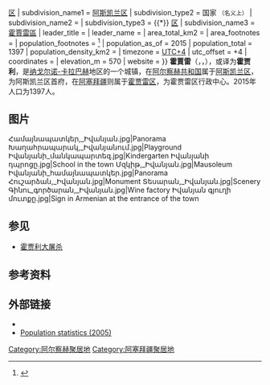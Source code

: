{{Infobox settlement
| name = 霍賈雷
| other_name                   = Khojaly / Ivanyan
| native_name                     = Xocalı / Իվանյան
| image_skyline                   = Իվանյանի համայնապատկերը.jpg
| image_caption                   = 
| pushpin_map                     = Republic of Artsakh#Azerbaijan
| subdivision_type                = 国家 <small>（实际上）</small>
| subdivision_name                = {{flag|Artsakh}} 
| subdivision_type1               = {{*}} [[阿尔察赫行政区划|区]]
| subdivision_name1               = [[阿斯凯兰区_(阿尔察赫)|阿斯凯兰区]]
| subdivision_type2               = 国家 <small>（名义上）</small>
| subdivision_name2               = {{flag|Azerbaijan}} 
| subdivision_type3               = {{*}} [[阿塞拜疆行政区划|区]]
| subdivision_name3               = [[霍賈雷區|霍賈雷區]]
| leader_title                    = 
| leader_name                     = 
| area_total_km2                  = 
| area_footnotes                  = 
| population_footnotes            = <ref name="2015statistics">{{Cite web|url=https://artsakhlib.am/en/2018/06/06/%D5%BF%D5%A5%D5%B2%D5%A5%D5%AF%D5%A1%D5%BF%D5%B8%D6%82-%D5%AC%D5%B2%D5%B0-%D5%BE%D5%A1%D6%80%D5%B9%D5%A1%D5%BF%D5%A1%D6%80%D5%A1%D5%AE%D6%84%D5%A1%D5%B5%D5%AB%D5%B6-%D5%B4%D5%AB%D5%A1%D5%BE%D5%B8/|title=Directory of socio-economic characteristics of NKR administrative-territorial units (2015)|author=Hakob Ghahramanyan|access-date=2022-01-29|archive-date=2019-10-30|archive-url=https://web.archive.org/web/20191030210354/https://artsakhlib.am/en/2018/06/06/%D5%BF%D5%A5%D5%B2%D5%A5%D5%AF%D5%A1%D5%BF%D5%B8%D6%82-%D5%AC%D5%B2%D5%B0-%D5%BE%D5%A1%D6%80%D5%B9%D5%A1%D5%BF%D5%A1%D6%80%D5%A1%D5%AE%D6%84%D5%A1%D5%B5%D5%AB%D5%B6-%D5%B4%D5%AB%D5%A1%D5%BE%D5%B8/|dead-url=no}}</ref>
| population_as_of                = 2015
| population_total                = 1397
| population_density_km2          = 
| timezone = [[协调世界时|UTC+4]]
| utc_offset = +4
| coordinates = {{coord|39|54|40|N|46|47|21|E|region:{{xb|NKR}}|display=inline,title}}
| elevation_m = 570
| website                         = 
}}
'''霍賈雷'''（{{lang-az|Xocalı}}，{{Audio|Az-Khojaly.ogg|聆听}}，{{lang-hy|Խոջալու|translit=Khojalu}}），或译为'''霍贾利'''，是[[纳戈尔诺-卡拉巴赫|纳戈尔诺-卡拉巴赫]]地区的一个城镇，在[[阿尔察赫共和国|阿尔察赫共和国]]属于[[阿斯凯兰区_(阿尔察赫)|阿斯凯兰区]]，为阿斯凯兰区首府，在[[阿塞拜疆|阿塞拜疆]]则属于[[霍贾雷区|霍贾雷区]]，为霍贾雷区行政中心。2015年人口为1397人。

== 图片==
<gallery mode="packed-hover" heights="130">
Համայնապատկեր,_Իվանյան.jpg|Panorama
Խաղահրապարակ,_Իվանյանում.jpg|Playground
Իվանյանի_մանկապարտեզ.jpg|Kindergarten
Իվանյանի դպրոցը.jpg|School in the town
Մզկիթ,_Իվանյան.jpg|Mausoleum
Իվանյանի_համայնապատկեր.jpg|Panorama
Հուշարձան,_Իվանյան.jpg|Monument
Տեսարան,_Իվանյան.jpg|Scenery
Գինու_գործարան,_Իվանյան.jpg|Wine factory
Իվանյան գյուղի մուտքը.jpg|Sign in Armenian at the entrance of the town
</gallery>

==参见==
* [[霍贾利大屠杀|霍贾利大屠杀]]

==参考资料==
{{refs}}

== 外部链接 ==
* {{commonscatinline}}
* [http://census.stat-nkr.am/nkr/1-1.pdf Population statistics (2005)] {{Wayback|url=http://census.stat-nkr.am/nkr/1-1.pdf |date=20110302100506 }}

{{亞塞拜然行政區劃}}
{{normdaten}}

[[Category:阿尔察赫聚居地|Category:阿尔察赫聚居地]]
[[Category:阿塞拜疆聚居地|Category:阿塞拜疆聚居地]]